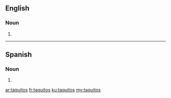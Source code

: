 ==English==

===Noun===
{{head|en|plural}}

# {{plural of|taquito|lang=en}}

----

==Spanish==

===Noun===
{{head|es|noun form}} {{m-p}}

# {{plural of|taquito|lang=es}}

[[ar:taquitos]]
[[fr:taquitos]]
[[ku:taquitos]]
[[my:taquitos]]
